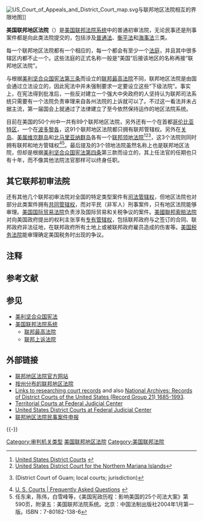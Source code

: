 [[File:US_Court_of_Appeals_and_District_Court_map.svg|thumb]]与联邦地区法院相互的界限地图]]
{{美国政治}}

'''美国联邦地区法院'''（{{lang-en|United States district courts}}）是[[美国联邦法院系统|美国联邦法院系统]]中的普通初审法院，无论民事还是刑事案件都是向此类法院提交的，包括涉及[[普通法|普通法]]、[[衡平法|衡平法]]和[[海事法|海事法]]三类。

每一个联邦地区法院都有一个相应的{{link-en|联邦破产法院|United States bankruptcy court}}，每一个{{link-en|美利坚合众国联邦司法管辖区|United States federal judicial district|联邦司法管辖区}}都会有至少一个[[法庭|法庭]]，并且其中很多辖区内都不止一个。这些法庭的正式名称一般是“美国”后接该地区的名称再接“联邦地区法院”。

与根据[[美利坚合众国宪法第三条|美利坚合众国宪法第三条]]而设立的[[联邦最高法院|联邦最高法院]]不同，联邦地区法院是由国会通过立法设立的{{NoteTag|[[美国宪法|美国宪法]]第三条中规定“合众国的司法权，属于最高法院和国会不时规定和设立的下级法院。”}}，因此宪法中并未强制要求一定要设立这些“下级法院”。事实上，在宪法得到批准后，一些反对建立一个强大中央政府的人坚持认为联邦司法系统只需要有一个法院负责审理来自各州法院的上诉就可以了。不过这一看法并未占据主流，第一届国会上就通过了法律建立了至今依然保持运作的地区法院系统。

目前在美国的50个州中一共有89个联邦地区法院，另外还有一个在首都[[哥伦比亚特区|哥伦比亚特区]]，一个在[[波多黎各|波多黎各]]，这91个联邦地区法院都只拥有联邦管辖权。另外在[[关岛|关岛]]、[[美属维京群岛|美属维京群岛]]和[[北马里亚纳群岛|北马里亚纳群岛]]各有一个[[美国联邦领地法院|联邦领地法院]]<ref>[http://www.uscourts.gov/districtcourts.html United States District Courts] {{webarchive|url=https://web.archive.org/web/20081205020014/http://www.uscourts.gov/districtcourts.html |date=2008-12-05 }}</ref><ref>[http://www.nmid.uscourts.gov United States District Court for the Northern Mariana Islands]</ref><ref>{{usc|48|1424}} (District Court of Guam; local courts; jurisdiction)</ref>，这3个法院则同时拥有联邦和地方管辖权<ref>[http://www.uscourts.gov/faq.html U. S. Courts | Frequently Asked Questions] {{webarchive|url=https://web.archive.org/web/20090526071801/http://www.uscourts.gov/faq.html |date=2009-05-26 }}</ref><ref>任东来，陈伟，白雪峰等，《美国宪政历程：影响美国的25个司法大案》第590页，附录五：美国联邦法院系统。北京：中国法制出版社2004年1月第一版。ISBN：7-80182-138-6</ref>。最后提及的3个领地法院虽然名称上也是联邦地区法院，但却是根据[[美利坚合众国宪法第四条|美利坚合众国宪法第四条]]第三款而设立的，其上任法官的任期也只有十年，而不像其他法院法官那样可以终身任职。

==其它联邦初审法院==
还有其他几个联邦初审法院对全国的特定类型案件有[[司法管辖权|司法管辖权]]，但地区法院也对部分此类案件拥有[[共同管辖权|共同管辖权]]，而对平民（非军人）刑事案件，只有地区法院能够审理。[[美国国际贸易法院|美国国际贸易法院]]负责涉及国际贸易和关税争议的案件。[[美國聯邦索賠法院|美國聯邦索賠法院]]对向美国政府提出的权利主张享有[[专有管辖权|专有管辖权]]，包括联邦政府与之签订的合同、联邦政府非法征地，在联邦政府所有土地上或被联邦政府雇员造成的伤害等。[[美国税务法院|美国税务法院]]能审理确定美国税务时出现的争议。

== 注释 ==
{{NoteFoot}}

== 参考文献 ==
{{Reflist|30em}}

== 参见 ==
{{Portal box|美国|法律}}
* [[美利坚合众国宪法|美利坚合众国宪法]]
* [[美国联邦法院系统|美国联邦法院系统]]
** [[联邦最高法院|联邦最高法院]]
** [[联邦上诉法院|联邦上诉法院]]

== 外部链接 ==
* [https://web.archive.org/web/20081205020014/http://www.uscourts.gov/districtcourts.html 联邦地区法院官方网站]
* [http://openjurist.org/us-court/type/district-court 按州分布的联邦地区法院]
* [http://www.archives.gov/research/court-records/ Links to researching court records] and also [http://www.archives.gov/research/guide-fed-records/groups/021.html National Archives: Records of District Courts of the United States (Record Group 21) 1685-1993].
* [https://web.archive.org/web/20090514085651/http://www.fjc.gov/history/home.nsf/page/territorial Territorial Courts at Federal Judicial Center]
* [https://web.archive.org/web/20041107235001/http://air.fjc.gov/history/home.nsf/autoframe?openform&top=%2Fhistory%2Fhome.nsf%2Fpage%2Fcourtssitecontent&nav=%2Fhistory%2Fhome.nsf%2Fpage%2Fdc_nav&page=%2Fhistory%2Fhome.nsf%2Fpage%2Fdc_bdy  United States District Courts at Federal Judicial Center]
* [http://dockets.justia.com 联邦地区法院民事案件申报]
{{-}}

{{美国联邦地区和领地法院}}
{{美國聯邦法院}}
{{美國聯邦政府}}
{{Law of the United States}}
{{美国索引}}

[[Category:审判机关类型|Category:审判机关类型]]
[[Category:美国联邦地区法院|]]
[[Category:美国联邦法院|Category:美国联邦法院]]